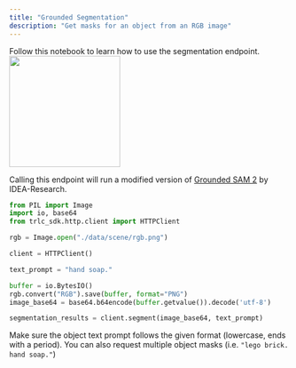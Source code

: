 ```yaml
---
title: "Grounded Segmentation"
description: "Get masks for an object from an RGB image"
---
```

<Card title="Example Notebook" href="https://github.com/robot-learning-co/trlc-sdk/blob/main/examples/endpoints/segmentation.ipynb">
Follow this notebook to learn how to use the segmentation endpoint.
</Card>

<img height="200" src="/images/segmentation.png" />

Calling this endpoint will run a modified version of [Grounded SAM 2](https://github.com/IDEA-Research/Grounded-SAM-2?tab=readme-ov-file) by IDEA-Research.

```python
from PIL import Image
import io, base64
from trlc_sdk.http.client import HTTPClient

rgb = Image.open("./data/scene/rgb.png")

client = HTTPClient()

text_prompt = "hand soap."

buffer = io.BytesIO()
rgb.convert("RGB").save(buffer, format="PNG")
image_base64 = base64.b64encode(buffer.getvalue()).decode('utf-8')

segmentation_results = client.segment(image_base64, text_prompt)
```

Make sure the object text prompt follows the given format (lowercase, ends with a period). You can also request multiple object masks (i.e. `"lego brick. hand soap."`)